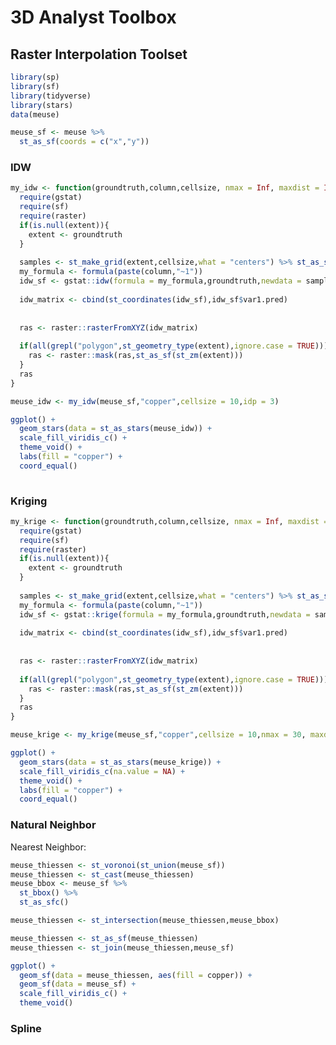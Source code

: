 # 3D Analyst Toolbox

## Raster Interpolation Toolset

```r
library(sp)
library(sf)
library(tidyverse)
library(stars)
data(meuse)

meuse_sf <- meuse %>%
  st_as_sf(coords = c("x","y"))

```


### IDW

```r
my_idw <- function(groundtruth,column,cellsize, nmax = Inf, maxdist = Inf, idp = 2, extent = NULL){
  require(gstat)
  require(sf)
  require(raster)
  if(is.null(extent)){
    extent <- groundtruth
  }
  
  samples <- st_make_grid(extent,cellsize,what = "centers") %>% st_as_sf()
  my_formula <- formula(paste(column,"~1"))
  idw_sf <- gstat::idw(formula = my_formula,groundtruth,newdata = samples,nmin = 1, maxdist = maxdist, idp = idp)
  
  idw_matrix <- cbind(st_coordinates(idw_sf),idw_sf$var1.pred)
  
  
  ras <- raster::rasterFromXYZ(idw_matrix)
  
  if(all(grepl("polygon",st_geometry_type(extent),ignore.case = TRUE))){
    ras <- raster::mask(ras,st_as_sf(st_zm(extent)))
  }
  ras
}
```


```r
meuse_idw <- my_idw(meuse_sf,"copper",cellsize = 10,idp = 3)

ggplot() +
  geom_stars(data = st_as_stars(meuse_idw)) +
  scale_fill_viridis_c() +
  theme_void() +
  labs(fill = "copper") +
  coord_equal()
  

```


### Kriging

```r
my_krige <- function(groundtruth,column,cellsize, nmax = Inf, maxdist = Inf, extent = NULL){
  require(gstat)
  require(sf)
  require(raster)
  if(is.null(extent)){
    extent <- groundtruth
  }
  
  samples <- st_make_grid(extent,cellsize,what = "centers") %>% st_as_sf()
  my_formula <- formula(paste(column,"~1"))
  idw_sf <- gstat::krige(formula = my_formula,groundtruth,newdata = samples,nmin = 1, maxdist = maxdist)
  
  idw_matrix <- cbind(st_coordinates(idw_sf),idw_sf$var1.pred)
  
  
  ras <- raster::rasterFromXYZ(idw_matrix)
  
  if(all(grepl("polygon",st_geometry_type(extent),ignore.case = TRUE))){
    ras <- raster::mask(ras,st_as_sf(st_zm(extent)))
  }
  ras
}
```


```r
meuse_krige <- my_krige(meuse_sf,"copper",cellsize = 10,nmax = 30, maxdist = 500)

ggplot() +
  geom_stars(data = st_as_stars(meuse_krige)) +
  scale_fill_viridis_c(na.value = NA) +
  theme_void() +
  labs(fill = "copper") +
  coord_equal()
```

### Natural Neighbor

Nearest Neighbor:

```r

meuse_thiessen <- st_voronoi(st_union(meuse_sf))
meuse_thiessen <- st_cast(meuse_thiessen)
meuse_bbox <- meuse_sf %>%
  st_bbox() %>%
  st_as_sfc()

meuse_thiessen <- st_intersection(meuse_thiessen,meuse_bbox)

meuse_thiessen <- st_as_sf(meuse_thiessen)
meuse_thiessen <- st_join(meuse_thiessen,meuse_sf)

ggplot() + 
  geom_sf(data = meuse_thiessen, aes(fill = copper)) +
  geom_sf(data = meuse_sf) +
  scale_fill_viridis_c() +
  theme_void()
```


### Spline



